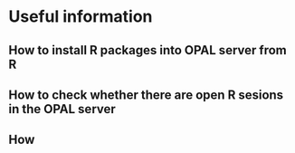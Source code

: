 # Useful information

## How to install R packages into OPAL server from R

## How to check whether there are open R sesions in the OPAL server

## How 